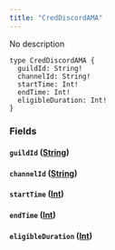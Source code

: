 ```yaml
---
title: "CredDiscordAMA"
---
```


No description

```
type CredDiscordAMA {
  guildId: String!
  channelId: String!
  startTime: Int!
  endTime: Int!
  eligibleDuration: Int!
}

```

### Fields[](#fields "Direct link to heading")

#### `guildId` ([String](/developer/graphql-api/references/scalars/string))[](#guildid-string "Direct link to heading")

#### `channelId` ([String](/developer/graphql-api/references/scalars/string))[](#channelid-string "Direct link to heading")

#### `startTime` ([Int](/developer/graphql-api/references/scalars/int))[](#starttime-int "Direct link to heading")

#### `endTime` ([Int](/developer/graphql-api/references/scalars/int))[](#endtime-int "Direct link to heading")

#### `eligibleDuration` ([Int](/developer/graphql-api/references/scalars/int))[](#eligibleduration-int "Direct link to heading")
